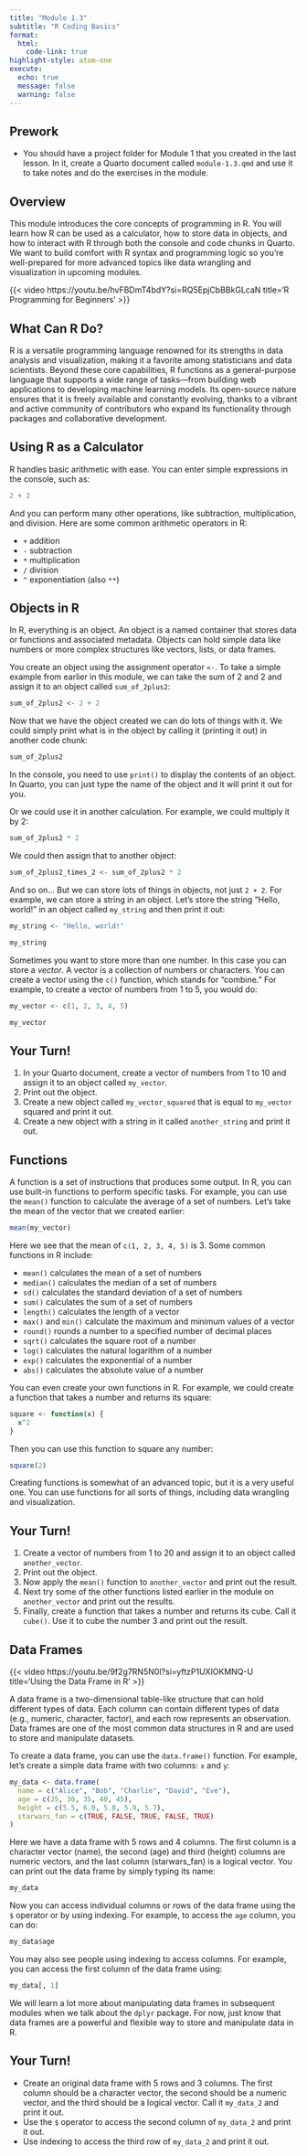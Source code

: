```yaml
---
title: "Module 1.3"
subtitle: "R Coding Basics"
format: 
  html:
    code-link: true
highlight-style: atom-one
execute: 
  echo: true
  message: false
  warning: false
---
```


::: {.callout-tip}
## Prework
- You should have a project folder for Module 1 that you created in the last lesson. In it, create a Quarto document called `module-1.3.qmd` and use it to take notes and do the exercises in the module. 
:::

## Overview

This module introduces the core concepts of programming in R. You will learn how R can be used as a calculator, how to store data in objects, and how to interact with R through both the console and code chunks in Quarto. We want to build comfort with R syntax and programming logic so you’re well-prepared for more advanced topics like data wrangling and visualization in upcoming modules.

{{< video https://youtu.be/hvFBDmT4bdY?si=RQ5EpjCbBBkGLcaN title='R Programming for Beginners' >}}

## What Can R Do?

R is a versatile programming language renowned for its strengths in data analysis and visualization, making it a favorite among statisticians and data scientists. Beyond these core capabilities, R functions as a general-purpose language that supports a wide range of tasks—from building web applications to developing machine learning models. Its open-source nature ensures that it is freely available and constantly evolving, thanks to a vibrant and active community of contributors who expand its functionality through packages and collaborative development.

## Using R as a Calculator

R handles basic arithmetic with ease. You can enter simple expressions in the console, such as:

```r
2 + 2
```

And you can perform many other operations, like subtraction, multiplication, and division. Here are some common arithmetic operators in R:

- `+` addition
- `-` subtraction
- `*` multiplication
- `/` division
- `^` exponentiation (also `**`)

## Objects in R

In R, everything is an object. An object is a named container that stores data or functions and associated metadata. Objects can hold simple data like numbers or more complex structures like vectors, lists, or data frames.

You create an object using the assignment operator `<-`. To take a simple example from earlier in this module, we can take the sum of 2 and 2 and assign it to an object called `sum_of_2plus2`:

```r
sum_of_2plus2 <- 2 + 2
```

Now that we have the object created we can do lots of things with it. We could simply print what is in the object by calling it (printing it out) in another code chunk:

```r
sum_of_2plus2
```

::: {.callout-note}
In the console, you need to use `print()` to display the contents of an object. In Quarto, you can just type the name of the object and it will print it out for you.
:::

Or we could use it in another calculation. For example, we could multiply it by 2:

```r
sum_of_2plus2 * 2
```

We could then assign that to another object:

```r
sum_of_2plus2_times_2 <- sum_of_2plus2 * 2
```

And so on... But we can store lots of things in objects, not just `2 + 2`. For example, we can store a string in an object. Let's store the string "Hello, world!" in an object called `my_string` and then print it out:

```r
my_string <- "Hello, world!"

my_string
```

Sometimes you want to store more than one number. In this case you can store a *vector*. A vector is a collection of numbers or characters. You can create a vector using the `c()` function, which stands for "combine." For example, to create a vector of numbers from 1 to 5, you would do:

```r
my_vector <- c(1, 2, 3, 4, 5)

my_vector
```

## Your Turn!

1. In your Quarto document, create a vector of numbers from 1 to 10 and assign it to an object called `my_vector`.
2. Print out the object.
3. Create a new object called `my_vector_squared` that is equal to `my_vector` squared and print it out.
4. Create a new object with a string in it called `another_string` and print it out.

## Functions

A function is a set of instructions that produces some output. In R, you can use built-in functions to perform specific tasks. For example, you can use the `mean()` function to calculate the average of a set of numbers. Let's take the mean of the vector that we created earlier:

```r
mean(my_vector)
```

Here we see that the mean of `c(1, 2, 3, 4, 5)` is 3. Some common functions in R include:

- `mean()` calculates the mean of a set of numbers
- `median()` calculates the median of a set of numbers
- `sd()` calculates the standard deviation of a set of numbers
- `sum()` calculates the sum of a set of numbers
- `length()` calculates the length of a vector
- `max()` and `min()` calculate the maximum and minimum values of a vector
- `round()` rounds a number to a specified number of decimal places
- `sqrt()` calculates the square root of a number
- `log()` calculates the natural logarithm of a number
- `exp()` calculates the exponential of a number
- `abs()` calculates the absolute value of a number

You can even create your own functions in R. For example, we could create a function that takes a number and returns its square:

```r
square <- function(x) {
  x^2
}
```

Then you can use this function to square any number:

```r
square(2)
```

Creating functions is somewhat of an advanced topic, but it is a very useful one. You can use functions for all sorts of things, including data wrangling and visualization. 

## Your Turn!

1. Create a vector of numbers from 1 to 20 and assign it to an object called `another_vector`.
2. Print out the object.
3. Now apply the `mean()` function to `another_vector` and print out the result.
4. Next try some of the other functions listed earlier in the module on `another_vector` and print out the results.
5. Finally, create a function that takes a number and returns its cube. Call it `cube()`. Use it to cube the number 3 and print out the result.

## Data Frames

{{< video https://youtu.be/9f2g7RN5N0I?si=yftzP1UXlOKMNQ-U title='Using the Data Frame in R' >}}

A data frame is a two-dimensional table-like structure that can hold different types of data. Each column can contain different types of data (e.g., numeric, character, factor), and each row represents an observation. Data frames are one of the most common data structures in R and are used to store and manipulate datasets.

To create a data frame, you can use the `data.frame()` function. For example, let's create a simple data frame with two columns: `x` and `y`:

```r
my_data <- data.frame(
  name = c("Alice", "Bob", "Charlie", "David", "Eve"),
  age = c(25, 30, 35, 40, 45),
  height = c(5.5, 6.0, 5.8, 5.9, 5.7),
  starwars_fan = c(TRUE, FALSE, TRUE, FALSE, TRUE)
)
```

Here we have a data frame with 5 rows and 4 columns. The first column is a character vector (name), the second (age) and third (height) columns are numeric vectors, and the last column (starwars_fan) is a logical vector. You can print out the data frame by simply typing its name:

```r
my_data
```

Now you can access individual columns or rows of the data frame using the `$` operator or by using indexing. For example, to access the `age` column, you can do:

```r
my_data$age
```

You may also see people using indexing to access columns. For example, you can access the first column of the data frame using:

```r
my_data[, 1]
```

We will learn a lot more about manipulating data frames in subsequent modules when we talk about the `dplyr` package. For now, just know that data frames are a powerful and flexible way to store and manipulate data in R.

## Your Turn!

- Create an original data frame with 5 rows and 3 columns. The first column should be a character vector, the second should be a numeric vector, and the third should be a logical vector. Call it `my_data_2` and print it out.
- Use the `$` operator to access the second column of `my_data_2` and print it out.
- Use indexing to access the third row of `my_data_2` and print it out.
